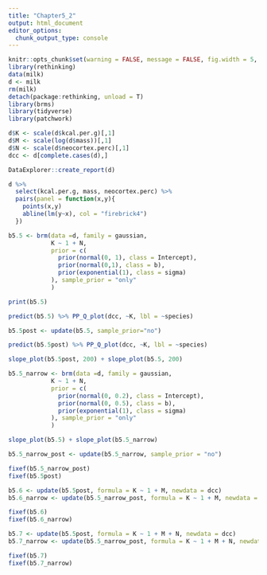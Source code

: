 ```yaml
---
title: "Chapter5_2"
output: html_document
editor_options: 
  chunk_output_type: console
---
```


```r
knitr::opts_chunk$set(warning = FALSE, message = FALSE, fig.width = 5, fig.height = 5)
library(rethinking)
data(milk)
d <- milk
rm(milk)
detach(package:rethinking, unload = T)
library(brms)
library(tidyverse)
library(patchwork)
```
```r
d$K <- scale(d$kcal.per.g)[,1]
d$M <- scale(log(d$mass))[,1]
d$N <- scale(d$neocortex.perc)[,1]
dcc <- d[complete.cases(d),]
```

```r
DataExplorer::create_report(d)
```
```r
d %>% 
  select(kcal.per.g, mass, neocortex.perc) %>% 
  pairs(panel = function(x,y){
    points(x,y)
    abline(lm(y~x), col = "firebrick4")
  })
```

```r
b5.5 <- brm(data =d, family = gaussian,
            K ~ 1 + N,
            prior = c(
              prior(normal(0, 1), class = Intercept),
              prior(normal(0,1), class = b),
              prior(exponential(1), class = sigma)
            ), sample_prior = "only"
            )
```
```r
print(b5.5)
```

```r

predict(b5.5) %>% PP_Q_plot(dcc, ~K, lbl = ~species)
```
```r
b5.5post <- update(b5.5, sample_prior="no")
```
```r
predict(b5.5post) %>% PP_Q_plot(dcc, ~K, lbl = ~species)
```


```r
slope_plot(b5.5post, 200) + slope_plot(b5.5, 200)
```

```r
b5.5_narrow <- brm(data =d, family = gaussian,
            K ~ 1 + N,
            prior = c(
              prior(normal(0, 0.2), class = Intercept),
              prior(normal(0, 0.5), class = b),
              prior(exponential(1), class = sigma)
            ), sample_prior = "only"
            )
```
```r
slope_plot(b5.5) + slope_plot(b5.5_narrow)
```
```r
b5.5_narrow_post <- update(b5.5_narrow, sample_prior = "no")
```
```r
fixef(b5.5_narrow_post)
fixef(b5.5post)
```
```r
b5.6 <- update(b5.5post, formula = K ~ 1 + M, newdata = dcc)
b5.6_narrow <- update(b5.5_narrow_post, formula = K ~ 1 + M, newdata = dcc)
```
```r
fixef(b5.6)
fixef(b5.6_narrow)

```

```r
b5.7 <- update(b5.5post, formula = K ~ 1 + M + N, newdata = dcc)
b5.7_narrow <- update(b5.5_narrow_post, formula = K ~ 1 + M + N, newdata = dcc)
```

```r

fixef(b5.7)
fixef(b5.7_narrow)
```




